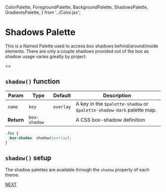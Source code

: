   ColorPalette,
  ForegroundPalette,
  BackgroundPalette,
  ShadowsPalette,
  GradientsPalette,
} from '../Color.jsx';

<Meta title="Colors/Shadow Palette" />

# Shadows Palette

This is a Named Palette used to access box shadows behind/around/inside elements.
There are only a couple shadows provided out of the box as shadow usage varies
greatly by project.

<Story name="Shadow Palette">
  <>
    <ShadowsPalette name="Shadows" />
    <ShadowsPalette name="Shadows Dark" />
  </>
</Story>

## `shadow()` function

| Param | Type | Default | Description |
| --- | --- | --- | --- |
| `name` | `key` | `overlay` | A key in the `$palette-shadow` or `$palette-shadow-dark` palette map. |
| __Return__ | `box-shadow` | | A CSS box-shadow definition |

```css
.foo {
  box-shadow: shadow(overlay);
}
```

## `shadow()` setup

The shadow palettes are available through the `shadow`
property of each theme.

[NEXT](/?path=/docs/colors-gradient-palette--gradient-palette)

